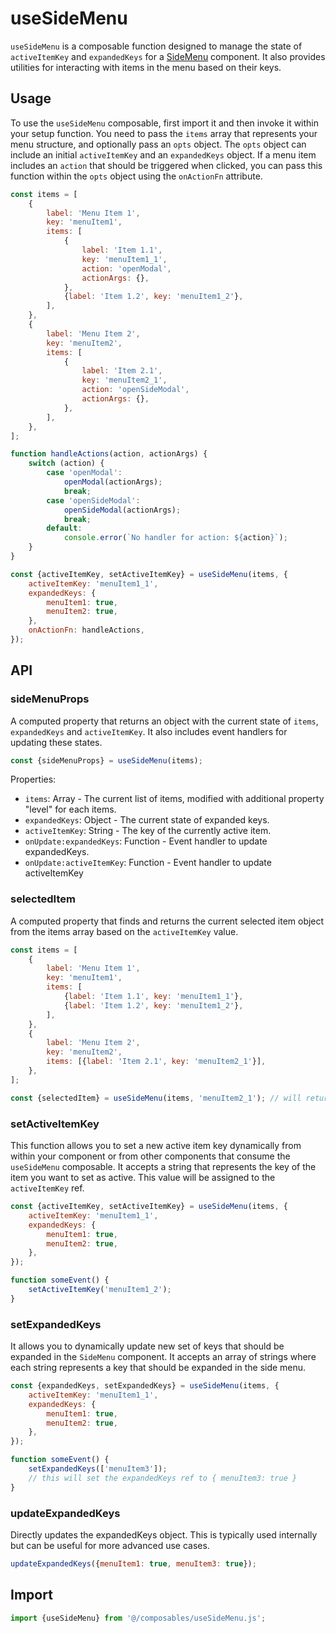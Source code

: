 # useSideMenu

`useSideMenu` is a composable function designed to manage the state of `activeItemKey` and `expandedKeys` for a [SideMenu](../?path=/docs/components-sidemenu--docs) component. It also provides utilities for interacting with items in the menu based on their keys.

## Usage

To use the `useSideMenu` composable, first import it and then invoke it within your setup function. You need to pass the `items` array that represents your menu structure, and optionally pass an `opts` object. The `opts` object can include an initial `activeItemKey` and an `expandedKeys` object. If a menu item includes an `action` that should be triggered when clicked, you can pass this function within the `opts` object using the `onActionFn` attribute.

```javascript
const items = [
	{
		label: 'Menu Item 1',
		key: 'menuItem1',
		items: [
			{
				label: 'Item 1.1',
				key: 'menuItem1_1',
				action: 'openModal',
				actionArgs: {},
			},
			{label: 'Item 1.2', key: 'menuItem1_2'},
		],
	},
	{
		label: 'Menu Item 2',
		key: 'menuItem2',
		items: [
			{
				label: 'Item 2.1',
				key: 'menuItem2_1',
				action: 'openSideModal',
				actionArgs: {},
			},
		],
	},
];

function handleActions(action, actionArgs) {
	switch (action) {
		case 'openModal':
			openModal(actionArgs);
			break;
		case 'openSideModal':
			openSideModal(actionArgs);
			break;
		default:
			console.error(`No handler for action: ${action}`);
	}
}

const {activeItemKey, setActiveItemKey} = useSideMenu(items, {
	activeItemKey: 'menuItem1_1',
	expandedKeys: {
		menuItem1: true,
		menuItem2: true,
	},
	onActionFn: handleActions,
});
```

## API

### sideMenuProps

A computed property that returns an object with the current state of `items`, `expandedKeys` and `activeItemKey`. It also includes event handlers for updating these states.

```javascript
const {sideMenuProps} = useSideMenu(items);
```

Properties:

- `items`: Array - The current list of items, modified with additional property "level" for each items.
- `expandedKeys`: Object - The current state of expanded keys.
- `activeItemKey`: String - The key of the currently active item.
- `onUpdate:expandedKeys`: Function - Event handler to update expandedKeys.
- `onUpdate:activeItemKey`: Function - Event handler to update activeItemKey

### selectedItem

A computed property that finds and returns the current selected item object from the items array based on the `activeItemKey` value.

```javascript
const items = [
	{
		label: 'Menu Item 1',
		key: 'menuItem1',
		items: [
			{label: 'Item 1.1', key: 'menuItem1_1'},
			{label: 'Item 1.2', key: 'menuItem1_2'},
		],
	},
	{
		label: 'Menu Item 2',
		key: 'menuItem2',
		items: [{label: 'Item 2.1', key: 'menuItem2_1'}],
	},
];

const {selectedItem} = useSideMenu(items, 'menuItem2_1'); // will return {label: 'Item 2.1', key: 'menuItem2_1'}
```

### setActiveItemKey

This function allows you to set a new active item key dynamically from within your component or from other components that consume the `useSideMenu` composable. It accepts a string that represents the key of the item you want to set as active. This value will be assigned to the `activeItemKey` ref.

```javascript
const {activeItemKey, setActiveItemKey} = useSideMenu(items, {
	activeItemKey: 'menuItem1_1',
	expandedKeys: {
		menuItem1: true,
		menuItem2: true,
	},
});

function someEvent() {
	setActiveItemKey('menuItem1_2');
}
```

### setExpandedKeys

It allows you to dynamically update new set of keys that should be expanded in the `SideMenu` component. It accepts an array of strings where each string represents a key that should be expanded in the side menu.

```javascript
const {expandedKeys, setExpandedKeys} = useSideMenu(items, {
	activeItemKey: 'menuItem1_1',
	expandedKeys: {
		menuItem1: true,
		menuItem2: true,
	},
});

function someEvent() {
	setExpandedKeys(['menuItem3']);
	// this will set the expandedKeys ref to { menuItem3: true }
}
```

### updateExpandedKeys

Directly updates the expandedKeys object. This is typically used internally but can be useful for more advanced use cases.

```javascript
updateExpandedKeys({menuItem1: true, menuItem3: true});
```

## Import

```javascript
import {useSideMenu} from '@/composables/useSideMenu.js';
```
